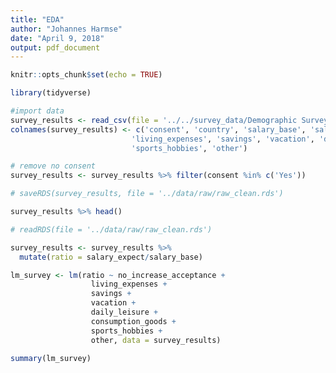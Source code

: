```yaml
---
title: "EDA"
author: "Johannes Harmse"
date: "April 9, 2018"
output: pdf_document
---
```


```r
knitr::opts_chunk$set(echo = TRUE)
```

```r
library(tidyverse)
```

```r
#import data
survey_results <- read_csv(file = '../../survey_data/Demographic Survey.csv') # local path - remove identifiers beforehand
colnames(survey_results) <- c('consent', 'country', 'salary_base', 'salary_expect', 'no_increase_acceptance', 
                           'living_expenses', 'savings', 'vacation', 'daily_leisure', 'consumption_goods', 
                           'sports_hobbies', 'other')

# remove no consent
survey_results <- survey_results %>% filter(consent %in% c('Yes'))

# saveRDS(survey_results, file = '../data/raw/raw_clean.rds')

survey_results %>% head()
```

```r
# readRDS(file = '../data/raw/raw_clean.rds')
```

```r
survey_results <- survey_results %>% 
  mutate(ratio = salary_expect/salary_base)
```

```r
lm_survey <- lm(ratio ~ no_increase_acceptance + 
                  living_expenses + 
                  savings + 
                  vacation + 
                  daily_leisure + 
                  consumption_goods + 
                  sports_hobbies + 
                  other, data = survey_results)

summary(lm_survey)
```

